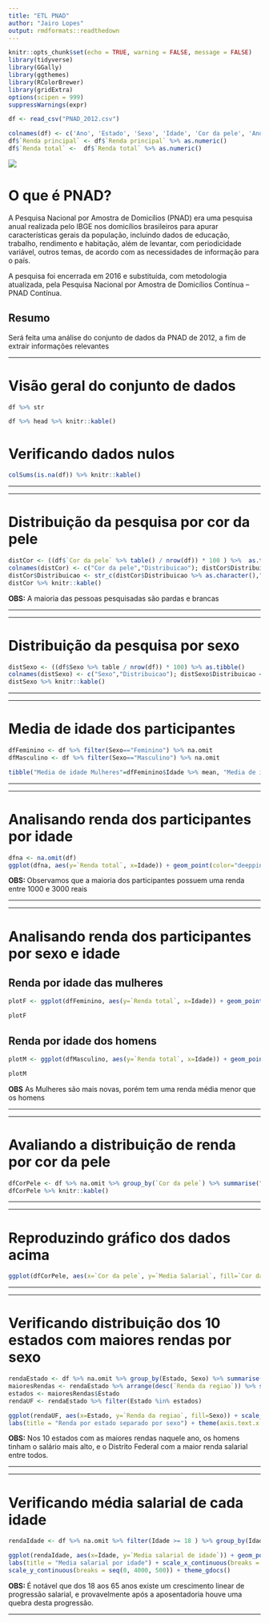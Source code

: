 ```yaml
---
title: "ETL PNAD"
author: "Jairo Lopes"
output: rmdformats::readthedown
---
```


```r
knitr::opts_chunk$set(echo = TRUE, warning = FALSE, message = FALSE)
library(tidyverse)
library(GGally)
library(ggthemes)
library(RColorBrewer)
library(gridExtra)
options(scipen = 999)
suppressWarnings(expr)

df <- read_csv("PNAD_2012.csv")

colnames(df) <- c('Ano', 'Estado', 'Sexo', 'Idade', 'Cor da pele', 'Anos de escolaridade', 'Renda principal', 'Renda total','Peso amostral')
df$`Renda principal` <- df$`Renda principal` %>% as.numeric()
df$`Renda total` <-  df$`Renda total` %>% as.numeric()

```


![](pnad-1.png)


# O que é PNAD?
A Pesquisa Nacional por Amostra de Domicílios (PNAD) era uma pesquisa anual realizada pelo IBGE nos domicílios brasileiros para apurar características gerais da população, incluindo dados de educação, trabalho, rendimento e habitação, além de levantar, com periodicidade variável, outros temas, de acordo com as necessidades de informação para o país.

A pesquisa foi encerrada em 2016 e substituída, com metodologia atualizada, pela Pesquisa Nacional por Amostra de Domicílios Contínua – PNAD Contínua.


## Resumo
Será feita uma análise do conjunto de dados da PNAD de 2012, a fim de extrair informações relevantes


___


# Visão geral do conjunto de dados

```r
df %>% str
```



```r
df %>% head %>% knitr::kable() 
```


# Verificando dados nulos

```r
colSums(is.na(df)) %>% knitr::kable()
```




___

___

# Distribuição da pesquisa por cor da pele

```r
distCor <- ((df$`Cor da pele` %>% table() / nrow(df)) * 100 ) %>%  as.tibble() %>% arrange(desc(n)) 
colnames(distCor) <- c("Cor da pele","Distribuicao"); distCor$Distribuicao <- round(distCor$Distribuicao, 2)
distCor$Distribuicao <- str_c(distCor$Distribuicao %>% as.character(),"%") 
distCor %>% knitr::kable()
```

**OBS:** A maioria das pessoas pesquisadas são pardas e brancas

___


___

# Distribuição da pesquisa por sexo

```r
distSexo <- ((df$Sexo %>% table / nrow(df)) * 100) %>% as.tibble()
colnames(distSexo) <- c("Sexo","Distribuicao"); distSexo$Distribuicao <- str_c(round(distSexo$Distribuicao,2),"%")
distSexo %>% knitr::kable()

```

___


___


# Media de idade dos participantes


```r
dfFeminino <- df %>% filter(Sexo=="Feminino") %>% na.omit
dfMasculino <- df %>% filter(Sexo=="Masculino") %>% na.omit

tibble("Media de idade Mulheres"=dfFeminino$Idade %>% mean, "Media de idade Homens"=dfMasculino$Idade %>% mean, "Media idade Geral"=df$Idade %>% mean) %>% knitr::kable()
```


___


___



# Analisando renda dos participantes por idade

```r
dfna <- na.omit(df)
ggplot(dfna, aes(y=`Renda total`, x=Idade)) + geom_point(color="deeppink4") + theme_gdocs()
```

**OBS: ** Observamos que a maioria dos participantes possuem uma renda entre 1000 e 3000 reais

___

___

# Analisando renda dos participantes por sexo e idade {.tabset}


## Renda por idade das mulheres

```r
plotF <- ggplot(dfFeminino, aes(y=`Renda total`, x=Idade)) + geom_point(color="firebrick3") + labs(title = str_c("Renda por idade das mulheres, Media: ",round(mean(dfFeminino$`Renda total`),2))) + theme_gdocs()

plotF
```

## Renda por idade dos homens

```r
plotM <- ggplot(dfMasculino, aes(y=`Renda total`, x=Idade)) + geom_point(color="dodgerblue") + labs(title = str_c("Renda por idade dos homens, Media: ",round(mean(dfMasculino$`Renda total`),2)))  + theme_gdocs()

plotM
```

**OBS** As Mulheres são mais novas, porém tem uma renda média menor que os homens


___

___


# Avaliando a distribuição de renda por cor da pele

```r
dfCorPele <- df %>% na.omit %>% group_by(`Cor da pele`) %>% summarise("Media Salarial"=mean(`Renda total`)) %>% arrange(desc("Media Salarial"))
dfCorPele %>% knitr::kable()
```


___

___

# Reproduzindo gráfico dos dados acima

```r
ggplot(dfCorPele, aes(x=`Cor da pele`, y=`Media Salarial`, fill=`Cor da pele`)) + scale_fill_brewer(palette = "Dark2") + geom_bar(stat = "sum") + coord_flip() + theme_gdocs()
```


___

___


# Verificando distribuição dos 10 estados com maiores rendas por sexo


```r
rendaEstado <- df %>% na.omit %>% group_by(Estado, Sexo) %>% summarise("Renda da regiao"=mean(`Renda total`))
maioresRendas <- rendaEstado %>% arrange(desc(`Renda da regiao`)) %>% select(Estado) %>% unique %>% head(10)
estados <- maioresRendas$Estado
rendaUF <- rendaEstado %>% filter(Estado %in% estados)

ggplot(rendaUF, aes(x=Estado, y=`Renda da regiao`, fill=Sexo)) + scale_fill_manual(values = c("deeppink4","springgreen4")) + scale_y_continuous(breaks = seq(0, 5000, 500)) + geom_bar(stat = "sum", position = "dodge") + theme_calc() +
labs(title = "Renda por estado separado por sexo") + theme(axis.text.x = element_text(angle = 60))
```


**OBS:** Nos 10 estados com as maiores rendas naquele ano, os homens tinham o salário mais alto, e o Distrito Federal com a maior renda salarial entre todos.

___

___



# Verificando média salarial de cada idade

```r
rendaIdade <- df %>% na.omit %>% filter(Idade >= 18 ) %>% group_by(Idade) %>% summarise("Media salarial de idade"=mean(`Renda total`))

ggplot(rendaIdade, aes(x=Idade, y=`Media salarial de idade`)) + geom_point(color="dodgerblue3") +
labs(title = "Media salarial por idade") + scale_x_continuous(breaks = seq(20, 100, 10)) + 
scale_y_continuous(breaks = seq(0, 4000, 500)) + theme_gdocs()
```

**OBS: ** É notável que dos 18 aos 65 anos existe um crescimento linear de progressão salarial, e provavelmente após a aposentadoria houve uma quebra desta progressão.


___




